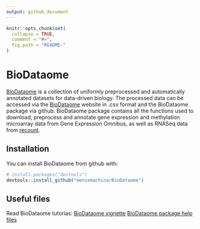 ```yaml
---
output: github_document
---
```


<!-- README.md is generated from README.Rmd. Please edit that file -->

```r
knitr::opts_chunk$set(
  collapse = TRUE,
  comment = "#>",
  fig.path = "README-"
)
```

# BioDataome

[BioDataome](http://dataome.mensxmachina.org/) is a collection of uniformly preprocessed and automatically annotated datasets for data-driven biology. The processed data can be accessed via the [BioDataome](http://dataome.mensxmachina.org/) website in .csv format and the BioDataome package via github. BioDataome package contains all the functions used to download, preprocess and annotate gene expression and methylation microarray data from Gene Expression Omnibus, as well as RNASeq data from [recount](https://jhubiostatistics.shinyapps.io/recount/).

## Installation

You can install BioDataome from github with:

```r
# install.packages("devtools")
devtools::install_github("mensxmachina/BioDataome")
```

## Useful files

Read BioDataome tutorias:
[BioDataome vignette](http://dataome.mensxmachina.org/documentation)
[BioDataome package help files](BioDataome.pdf)

